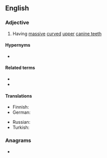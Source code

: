 {{also|sabretoothed}}
==English==

===Adjective===
{{en-adj|head=[[sabre]]-[[toothed]]|-}}

# Having [[massive]] [[curved]] [[upper]] [[canine teeth]]

====Hypernyms====
* {{l|en|toothed}}

====Related terms====
* {{l|en|sarbe-toothed cat}}
* {{l|en|sabre-toothed tiger}}

====Translations====
{{trans-top|having massive curved upper canine teeth}}
* Finnish: {{t|fi|sapelihampainen}}
* German: {{t|de|Säbelzahn-}}
{{trans-mid}}
* Russian: {{t+|ru|саблезу́бый}}
* Turkish: {{t|tr|kılıç dişli}}
{{trans-bottom}}

===Anagrams===
* {{anagrams|en|a=abdeehoorstt|saber-toothed|sabertoothed}}